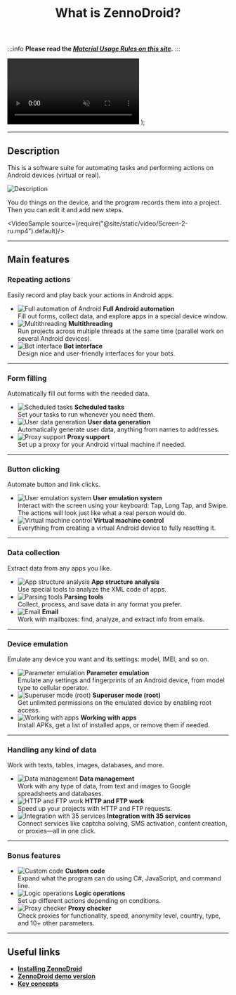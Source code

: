 ﻿---
sidebar_position: 1
title: What is ZennoDroid?
description: Introduction to the program.
---  
:::info **Please read the [*Material Usage Rules on this site*](../Disclaimer).**
:::

  <video controls playsInline muted preload="auto" className='docsVideo'>
    <source src={source} type="video/mp4" />
</video>
);

_______________________________________________  
## Description  
This is a software suite for automating tasks and performing actions on Android devices (virtual or real).

![Description](./assets/ZennoDroid/ZennoDroid_pic1.png)

You do things on the device, and the program records them into a project. Then you can edit it and add new steps.

<VideoSample source={require("@site/static/video/Screen-2-ru.mp4").default}/>  
_______________________________________________
## Main features  
### Repeating actions  
Easily record and play back your actions in Android apps.

- ![Full automation of Android](./assets/ZennoDroid/ZennoDroid_pic2.png) **Full Android automation**    
Fill out forms, collect data, and explore apps in a special device window.  
- ![Multithreading](./assets/ZennoDroid/ZennoDroid_pic3.png) **Multithreading**   
Run projects across multiple threads at the same time (parallel work on several Android devices).  
- ![Bot interface](./assets/ZennoDroid/ZennoDroid_pic4.png) **Bot interface**   
Design nice and user-friendly interfaces for your bots.  
_______________________________________________
### Form filling  
Automatically fill out forms with the needed data.

- ![Scheduled tasks](./assets/ZennoDroid/ZennoDroid_pic5.png) **Scheduled tasks**    
Set your tasks to run whenever you need them.  
- ![User data generation](./assets/ZennoDroid/ZennoDroid_pic6.png) **User data generation**   
Automatically generate user data, anything from names to addresses.  
- ![Proxy support](./assets/ZennoDroid/ZennoDroid_pic7.png) **Proxy support**   
Set up a proxy for your Android virtual machine if needed.
_______________________________________________
### Button clicking  
Automate button and link clicks.

- ![User emulation system](./assets/ZennoDroid/ZennoDroid_pic8.png) **User emulation system**   
Interact with the screen using your keyboard: Tap, Long Tap, and Swipe. The actions will look just like what a real person would do.  
- ![Virtual machine control](./assets/ZennoDroid/ZennoDroid_pic9.png) **Virtual machine control**   
Everything from creating a virtual Android device to fully resetting it.
_______________________________________________
### Data collection  
Extract data from any apps you like.

- ![App structure analysis](./assets/ZennoDroid/ZennoDroid_pic10.png) **App structure analysis**   
Use special tools to analyze the XML code of apps.  
- ![Parsing tools](./assets/ZennoDroid/ZennoDroid_pic11.png) **Parsing tools**   
Collect, process, and save data in any format you prefer. 
- ![Email](./assets/ZennoDroid/ZennoDroid_pic12.png) **Email**   
Work with mailboxes: find, analyze, and extract info from emails.
_______________________________________________
### Device emulation  
Emulate any device you want and its settings: model, IMEI, and so on.

- ![Parameter emulation](./assets/ZennoDroid/ZennoDroid_pic13.png) **Parameter emulation**   
Emulate any settings and fingerprints of an Android device, from model type to cellular operator.  
- ![Superuser mode (root)](./assets/ZennoDroid/ZennoDroid_pic14.png) **Superuser mode (root)**   
Get unlimited permissions on the emulated device by enabling root access.  
- ![Working with apps](./assets/ZennoDroid/ZennoDroid_pic15.png) **Working with apps**   
Install APKs, get a list of installed apps, or remove them if needed.
_______________________________________________
### Handling any kind of data  
Work with texts, tables, images, databases, and more.

- ![Data management](./assets/ZennoDroid/ZennoDroid_pic16.png) **Data management**   
Work with any type of data, from text and images to Google spreadsheets and databases.  
- ![HTTP and FTP work](./assets/ZennoDroid/ZennoDroid_pic17.png) **HTTP and FTP work**   
Speed up your projects with HTTP and FTP requests.  
- ![Integration with 35 services](./assets/ZennoDroid/ZennoDroid_pic18.png) **Integration with 35 services**   
Connect services like captcha solving, SMS activation, content creation, or proxies—all in one click.
_______________________________________________
### Bonus features  
- ![Custom code](./assets/ZennoDroid/ZennoDroid_pic19.png) **Custom code**   
Expand what the program can do using C#, JavaScript, and command line.  
- ![Logic operations](./assets/ZennoDroid/ZennoDroid_pic20.png) **Logic operations**   
Set up different actions depending on conditions.  
- ![Proxy checker](./assets/ZennoDroid/ZennoDroid_pic21.png) **Proxy checker**   
Check proxies for functionality, speed, anonymity level, country, type, and 10+ other parameters.  
_______________________________________________
## Useful links  
- [**Installing ZennoDroid**](../Installation/ZD_Install)  
- [**ZennoDroid demo version**](../Installation/ZD_Demo)  
- [**Key concepts**](../basicterms)
